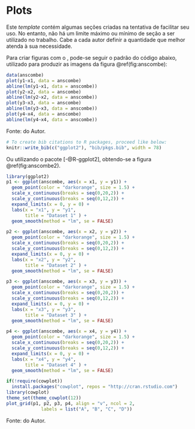 # Plots

Este *template* contém algumas seções criadas na tentativa de facilitar seu uso.
No entanto, não há um limite máximo ou mínimo de seção a ser utilizado no 
trabalho. Cabe a cada autor definir a quantidade que melhor atenda à sua 
necessidade.  

Para criar figuras com o \proglang{R}, pode-se seguir o padrão do código
abaixo, utilizado para produzir as imagens da figura \@ref(fig:anscombe):

```r
data(anscombe)
plot(y1~x1, data = anscombe)
abline(lm(y1~x1, data = anscombe))
plot(y2~x2, data = anscombe)
abline(lm(y2~x2, data = anscombe))
plot(y3~x3, data = anscombe)
abline(lm(y3~x3, data = anscombe))
plot(y4~x4, data = anscombe)
abline(lm(y4~x4, data = anscombe))
``` 
\bcenter
Fonte: do Autor.
\ecenter

```r
# To create bib citations to R packages, proceed like below:
knitr::write_bib(c("ggplot2"), "bib/pkgs.bib", width = 78)
```

Ou utilizando o pacote \pkg{ggplot2} [-@R-ggplot2], obtendo-se a figura \@ref(fig:anscombe2).

```r
library(ggplot2)
p1 <- ggplot(anscombe, aes(x = x1, y = y1)) +
  geom_point(color = "darkorange", size = 1.5) +
  scale_x_continuous(breaks = seq(0,20,2)) +
  scale_y_continuous(breaks = seq(0,12,2)) +
  expand_limits(x = 0, y = 0) +
  labs(x = "x1", y = "y1",
       title = "Dataset 1" ) +
  geom_smooth(method = "lm", se = FALSE)

p2 <- ggplot(anscombe, aes(x = x2, y = y2)) +
  geom_point(color = "darkorange", size = 1.5) +
  scale_x_continuous(breaks = seq(0,20,2)) +
  scale_y_continuous(breaks = seq(0,12,2)) +
  expand_limits(x = 0, y = 0) +
  labs(x = "x2", y = "y2",
       title = "Dataset 2" ) +
  geom_smooth(method = "lm", se = FALSE)

p3 <- ggplot(anscombe, aes(x = x3, y = y3)) +
  geom_point(color = "darkorange", size = 1.5) +
  scale_x_continuous(breaks = seq(0,20,2)) +
  scale_y_continuous(breaks = seq(0,12,2)) +
  expand_limits(x = 0, y = 0) +
  labs(x = "x3", y = "y3",
       title = "Dataset 3" ) +
  geom_smooth(method = "lm", se = FALSE)

p4 <- ggplot(anscombe, aes(x = x4, y = y4)) +
  geom_point(color = "darkorange", size = 1.5) +
  scale_x_continuous(breaks = seq(0,20,2)) +
  scale_y_continuous(breaks = seq(0,12,2)) +
  expand_limits(x = 0, y = 0) +
  labs(x = "x4", y = "y4",
       title = "Dataset 4" ) +
  geom_smooth(method = "lm", se = FALSE)
```



```r
if(!require(cowplot))
  install.packages("cowplot", repos = "http://cran.rstudio.com")
library(cowplot)
theme_set(theme_cowplot(12))
plot_grid(p1, p2, p3, p4, align = "v", ncol = 2, 
             labels = list("A", "B", "C", "D"))
```
\bcenter
Fonte: do Autor.
\ecenter
